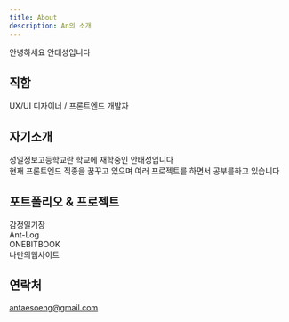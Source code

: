 ```yaml
---
title: About
description: An의 소개
---
```


안녕하세요 안태성입니다
## 직함
UX/UI 디자이너 / 프론트엔드 개발자

## 자기소개
성일정보고등학교란 학교에 재학중인 안태성입니다 <br/> 현재 프론트엔드 직종을 꿈꾸고 있으며 여러 프로젝트를 하면서 공부를하고 있습니다 

## 포트폴리오 & 프로젝트
감정일기장 <br/> Ant-Log <br/>ONEBITBOOK <br/> 나만의웹사이트

## 연락처
antaesoeng@gmail.com
